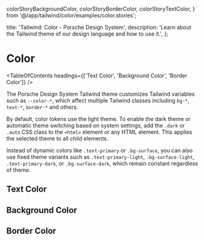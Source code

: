  colorStoryBackgroundColor,
  colorStoryBorderColor,
  colorStoryTextColor,
} from '@/app/tailwind/color/examples/color.stories';

  title: 'Tailwind: Color - Porsche Design System',
  description: 'Learn about the Tailwind theme of our design language and how to use it.',
};

# Color

<TableOfContents headings={['Text Color', 'Background Color', 'Border Color']} />

The Porsche Design System Tailwind theme customizes Tailwind variables such as `--color-*`, which affect multiple
Tailwind classes including `bg-*`, `text-*`, `border-*` and others.

By default, color tokens use the light theme. To enable the dark theme or automatic theme switching based on system
settings, add the `.dark` or `.auto` CSS class to the `<html>` element or any HTML element. This applies the selected
theme to all child elements.

Instead of dynamic colors like `.text-primary` or `.bg-surface`, you can also use fixed theme variants such as
`.text-primary-light`, `.bg-surface-light`, `.text-primary-dark`, or `.bg-surface-dark`, which remain constant
regardless of theme.

## Text Color

<ComponentStory story={colorStoryTextColor} />

## Background Color

<ComponentStory story={colorStoryBackgroundColor} />

## Border Color

<ComponentStory story={colorStoryBorderColor} />
